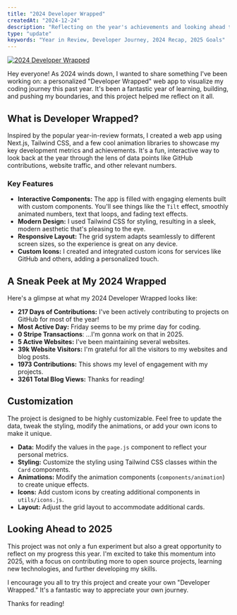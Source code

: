 ```yaml
---
title: "2024 Developer Wrapped"
createdAt: "2024-12-24"
description: "Reflecting on the year's achievements and looking ahead to 2025."
type: "update"
keywords: "Year in Review, Developer Journey, 2024 Recap, 2025 Goals"
---
```


<a href="https://github.com/R4ULtv/developer-wrapped" target="_blank">
  <Image
    src={"/assets/wrapped/2024.webp"}
    width={720}
    height={405}
    quality={100}
    alt="2024 Developer Wrapped"
    priority
  />
</a>


Hey everyone! As 2024 winds down, I wanted to share something I've been working on: a personalized "Developer Wrapped" web app to visualize my coding journey this past year. It's been a fantastic year of learning, building, and pushing my boundaries, and this project helped me reflect on it all.

## What is Developer Wrapped?

Inspired by the popular year-in-review formats, I created a web app using Next.js, Tailwind CSS, and a few cool animation libraries to showcase my key development metrics and achievements. It's a fun, interactive way to look back at the year through the lens of data points like GitHub contributions, website traffic, and other relevant numbers.

### Key Features

*   **Interactive Components:** The app is filled with engaging elements built with custom components. You'll see things like the `Tilt` effect, smoothly animated numbers, text that loops, and fading text effects.
*   **Modern Design:** I used Tailwind CSS for styling, resulting in a sleek, modern aesthetic that's pleasing to the eye.
*   **Responsive Layout:** The grid system adapts seamlessly to different screen sizes, so the experience is great on any device.
*   **Custom Icons:** I created and integrated custom icons for services like GitHub and others, adding a personalized touch.

## A Sneak Peek at My 2024 Wrapped

Here's a glimpse at what my 2024 Developer Wrapped looks like:

- **217 Days of Contributions:** I've been actively contributing to projects on GitHub for most of the year!
- **Most Active Day:** Friday seems to be my prime day for coding.
- **0 Stripe Transactions**:  ...I'm gonna work on that in 2025.
- **5 Active Websites:** I've been maintaining several websites.
- **39k Website Visitors:** I'm grateful for all the visitors to my websites and blog posts.
- **1973 Contributions:** This shows my level of engagement with my projects.
- **3261 Total Blog Views:** Thanks for reading!

## Customization

The project is designed to be highly customizable. Feel free to update the data, tweak the styling, modify the animations, or add your own icons to make it unique.

*   **Data:** Modify the values in the `page.js` component to reflect your personal metrics.
*   **Styling:** Customize the styling using Tailwind CSS classes within the `Card` components.
*   **Animations:** Modify the animation components (`components/animation`) to create unique effects.
*   **Icons:** Add custom icons by creating additional components in `utils/icons.js`.
*   **Layout:** Adjust the grid layout to accommodate additional cards.

## Looking Ahead to 2025

This project was not only a fun experiment but also a great opportunity to reflect on my progress this year. 
I'm excited to take this momentum into 2025, with a focus on contributing more to open source projects, learning new technologies, and further developing my skills.

I encourage you all to try this project and create your own "Developer Wrapped." 
It's a fantastic way to appreciate your own journey.

Thanks for reading!